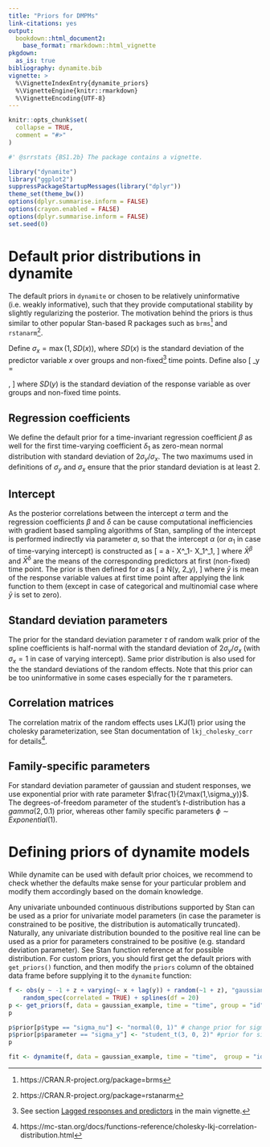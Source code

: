 ```yaml
---
title: "Priors for DMPMs"
link-citations: yes
output:
  bookdown::html_document2:
    base_format: rmarkdown::html_vignette
pkgdown:
  as_is: true
bibliography: dynamite.bib
vignette: >
  %\VignetteIndexEntry{dynamite_priors} 
  %\VignetteEngine{knitr::rmarkdown} 
  %\VignetteEncoding{UTF-8}
---
```


```r
knitr::opts_chunk$set(
  collapse = TRUE,
  comment = "#>"
)
```

```r
#' @srrstats {BS1.2b} The package contains a vignette.
```

```r
library("dynamite")
library("ggplot2")
suppressPackageStartupMessages(library("dplyr"))
theme_set(theme_bw())
options(dplyr.summarise.inform = FALSE)
options(crayon.enabled = FALSE)
options(dplyr.summarise.inform = FALSE)
set.seed(0)
```

# Default prior distributions in dynamite

The default priors in `dynamite` or chosen to be relatively uninformative (i.e. weakly informative), such that they provide computational stability by slightly regularizing the posterior. The motivation behind the priors is thus similar to other popular Stan-based R packages such as `brms`^[https://CRAN.R-project.org/package=brms] and `rstanarm`^[https://CRAN.R-project.org/package=rstanarm].

Define $\sigma_x=\max(1, SD(x))$, where $SD(x)$ is the standard deviation of the predictor variable $x$ over groups and non-fixed^[See section [Lagged responses and predictors](https://docs.ropensci.org/dynamite/articles/dynamite.html#sec:lags) in the main vignette.] time points. Define also
\[
\sigma_y = \begin{cases}
\max(1, SD(y)), &\text{if family is gaussian or student}\\ 
1, &\text{otherwise}
\end{cases},
\] 
where $SD(y)$ is the standard deviation of the response variable as over groups and non-fixed time points. 

## Regression coefficients

We define the default prior for a time-invariant regression coefficient $\beta$ as well for the first time-varying coefficient $\delta_1$ as zero-mean normal distribution with standard deviation of 
$2\sigma_y/\sigma_x$. The two maximums used in definitions of $\sigma_y$ and $\sigma_x$ ensure that the prior standard deviation is at least 2.

## Intercept

As the posterior correlations between the intercept $\alpha$ term and the regression coefficients $\beta$ and $\delta$ can be cause computational inefficiencies with gradient based sampling algorithms of Stan, sampling of the intercept is performed indirectly via parameter $a$, so that the 
intercept $\alpha$ (or $\alpha_1$ in case of time-varying intercept) is constructed as 
\[
\alpha = a - \bar X^\beta_1\beta - \bar X_1^\delta\delta_1,
\]
where $\bar X^\beta$ and $\bar X^\delta$ are the means of the corresponding predictors at first (non-fixed) time point. The prior is then defined for $a$ as
\[
a \sim N(\bar y, 2\sigma_y),
\]
where $\bar y$ is mean of the response variable values at first time point after applying the link function to them (except in case of categorical and multinomial case where $\bar y$ is set to zero).

## Standard deviation parameters

The prior for the standard deviation parameter $\tau$ of random walk prior of the spline coefficients is half-normal with the standard deviation of $2\sigma_y/\sigma_x$ (with $\sigma_x=1$ in case of varying intercept). Same prior distribution is also used for the the standard deviations of the random effects. Note that this prior can be too uninformative in some cases especially for the $\tau$ parameters. 

## Correlation matrices

The correlation matrix of the random effects uses LKJ(1) prior using the cholesky parameterization, see Stan documentation of `lkj_cholesky_corr` for details^[https://mc-stan.org/docs/functions-reference/cholesky-lkj-correlation-distribution.html].

## Family-specific parameters

For standard deviation parameter of gaussian and student responses, we use exponential prior with rate parameter $\frac{1}{2\max(1,\sigma_y)}$. The degrees-of-freedom parameter of the student's $t$-distribution has a $gamma(2, 0.1)$ prior, whereas other family specific parameters $\phi \sim Exponential(1)$.

# Defining priors of dynamite models

While dynamite can be used with default prior choices, we recommend to check whether the defaults make sense for your particular problem and modify them accordingly based on the domain knowledge. 

Any univariate unbounded continuous distributions supported by Stan can be used as a prior for univariate model parameters (in case the parameter is constrained to be positive, the distribution is automatically truncated). Naturally, any univariate distribution bounded to the positive real line can be used as a prior for parameters constrained to be positive (e.g. standard deviation parameter).
See Stan function reference at \url{https://mc-stan.org/users/documentation/} for possible distribution. 
For custom priors, you should first get the default priors with `get_priors()` function, and then modify the `priors` column of the obtained data frame before supplying it to the `dynamite` function:

```r
f <- obs(y ~ -1 + z + varying(~ x + lag(y)) + random(~1 + z), "gaussian") +
    random_spec(correlated = TRUE) + splines(df = 20)
p <- get_priors(f, data = gaussian_example, time = "time", group = "id")
p
```
```r
p$prior[p$type == "sigma_nu"] <- "normal(0, 1)" # change prior for sigma_nu
p$prior[p$parameter == "sigma_y"] <- "student_t(3, 0, 2)" #prior for sigma_y
p
```
```r
fit <- dynamite(f, data = gaussian_example, time = "time",  group = "id", priors = p)
```
